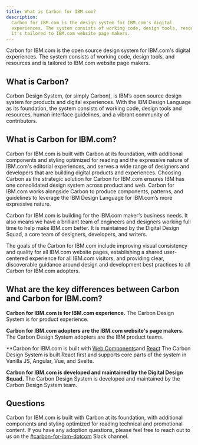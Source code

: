 ```yaml
---
title: What is Carbon for IBM.com?
description:
  Carbon for IBM.com is the design system for IBM.com's digital
  experiences. The system consists of working code, design tools, resources and
  it's tailored to IBM.com website page makers.
---
```


<PageDescription>

Carbon for IBM.com is the open source design system for IBM.com's digital experiences. The system consists of working code, design tools, and resources and is tailored to IBM.com website page makers.

</PageDescription>

## What is Carbon?

Carbon Design System, (or simply Carbon), is IBM’s open source design system for products and digital experiences. With the IBM Design Language as its foundation, the system consists of working code, design tools and resources, human interface guidelines, and a vibrant community of contributors.

## What is Carbon for IBM.com?

Carbon for IBM.com is built with Carbon at its foundation, with additional components and styling optimized for reading and the expressive nature of IBM.com's editorial experiences, and serves a wide range of designers and developers that are building digital products and experiences. Choosing Carbon as the strategic solution for Carbon for IBM.com ensures IBM has one consolidated design system across product and web. Carbon for IBM.com works alongside Carbon to produce components, patterns, and guidelines to leverage the IBM Design Language for IBM.com’s more expressive nature.

Carbon for IBM.com is building for the IBM.com maker’s business needs. It also means we have a brilliant team of engineers and designers working full time to help make IBM.com better. It is maintained by the Digital Design Squad, a core team of designers, developers, and writers.

The goals of the Carbon for IBM.com include improving visual consistency and quality for all IBM.com website pages, establishing a shared user-centered experience for all IBM.com visitors, and providing clear, discoverable guidance around design and development best practices to all Carbon for IBM.com adopters.


## What are the key differences between Carbon and Carbon for IBM.com?

**Carbon for IBM.com is for IBM.com experience.** 
The Carbon Design System is for product experience.

**Carbon for IBM.com adopters are the IBM.com website's page makers.** 
The Carbon Design System adopters are the IBM product teams.

**Carbon for IBM.com is built with [Web Components](https://ibmdotcom-web-components.mybluemix.net/?path=/story/overview-getting-started--page)and [React](https://ibmdotcom-react.mybluemix.net/?path=/story/overview-getting-started--page)
The Carbon Design System is built React first and supports core parts of the system in Vanilla JS, Angular, Vue, and Svelte.

**Carbon for IBM.com is developed and maintained by the Digital Design Squad.** 
The Carbon Design System is developed and maintained by the Carbon Design System team.


## Questions

Carbon for IBM.com is built with Carbon at its foundation, with additional components and styling optimized for reading technical and promotional content. If you have any adoption questions, please feel free to reach out to us on the <a href="https://cognitive-app.slack.com/archives/C2PLX8GQ6" target="_blank">#carbon-for-ibm-dotcom</a> Slack channel. 


